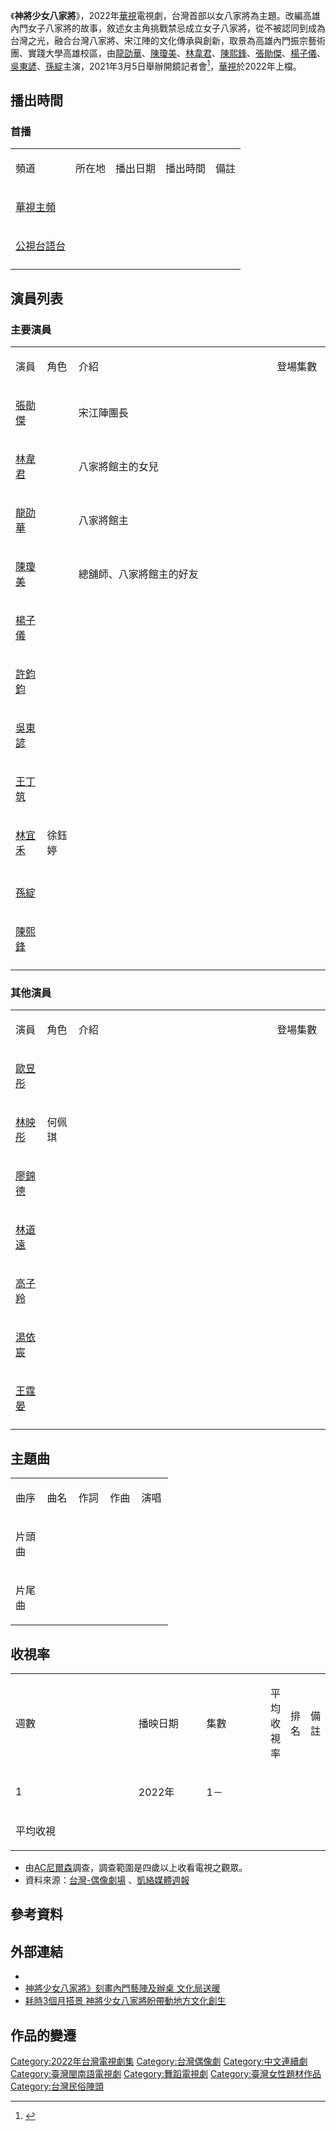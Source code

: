 {{Infobox Television
| bgcolour = 	#B80000;color:Yellow
| show_name            = 神將少女八家將
| original_name        = 
| image                =
| caption              = 
| show_name_2          = 
| genre                = 
| format               = 
| creator              = 
| director             = [[連春利|連春利]]
| writer               = 
| creative_director    = 
| presenter            =
| starring             = {{Nowrap begin}} [[龍劭華|龍劭華]]、[[陳瓊美|陳瓊美]]、[[林韋君|林韋君]]、[[陳熙鋒|陳熙鋒]]、[[張勛傑|張勛傑]]<br>[[楊子儀|楊子儀]]、[[吳東諺|吳東諺]]、[[許鈞鈞|許鈞鈞]]、[[孫綻|孫綻]]{{Nowrap end}}
| judges               = 
| voices               = 
| narrated             = 
| theme_music_composer = 
| opentheme            =
| endtheme             = 
| composer             = 
| country              = {{ROC}}
| language             = [[閩南語|閩南語]]
| num_seasons          = <!-- or num_series -->
| num_episodes         = 10
| list_episodes        = 
| slogan               = 
| executive_producer   = 
| supervising_producer = 
| producer             = 黎竹平
| editor               = 
| location             = {{ROC}}
| cinematography       = 
| camera               = 
| runtime              = 60分鐘
| company              = 
| distributor          = 
| channel              = [[華視|華視]]
| picture_format       = 高畫質 1920X[[1080i|1080i]]電視電影
| audio_format         = [[立體聲|立體聲]]
| first_run            = {{ROC}}
| aired                = {{start date|2022
}}
| channel_1              = 
| picture_format_1       =
| audio_format_1         = 
| first_run_1            = 
| first_aired_1          = 
| last_aired_1           = 
| status               = 
| preceded_by          = 
| followed_by          = 
| related              =
| website              = 
| production_website   =
| imdb_id              = 
}}
《'''神將少女八家將'''》，2022年[[華視|華視]]電視劇，台灣首部以女八家將為主題。改編高雄內門女子八家將的故事，敘述女主角挑戰禁忌成立女子八家將，從不被認同到成為台灣之光，融合台灣八家將、宋江陣的文化傳承與創新，取景為高雄內門振宗藝術團、實踐大學高雄校區，由[[龍劭華|龍劭華]]、[[陳瓊美|陳瓊美]]、[[林韋君|林韋君]]、[[陳熙鋒|陳熙鋒]]、[[張勛傑|張勛傑]]、[[楊子儀|楊子儀]]、[[吳東諺|吳東諺]]、[[孫綻|孫綻]]主演，2021年3月5日舉辦開鏡記者會<ref>{{Cite web|title=《神將少女》林韋君扮刑具爺濺血 張勛傑、楊子儀操到鐵腿|url=https://news.cts.com.tw/cts/entertain/202103/202103052033545.html|date=2021-03-05|publisher=華視新聞|language=|access-date=2021-03-25|archive-date=2021-03-10|archive-url=https://web.archive.org/web/20210310013333/https://news.cts.com.tw/cts/entertain/202103/202103052033545.html|dead-url=no}}</ref>，[[華視|華視]]於2022年上檔。

== 播出時間 ==
{{Note24hUTC+8}}

=== 首播 ===
{| class="wikitable" style="text-align:center"
|- style="background:	#B80000;font-weight:bold;color:Yellow"
|頻道||所在地||播出日期||播出時間||備註
|-
|[[華視主頻|華視主頻]]||rowspan=2|{{TWN}}|| || ||
|-
|[[公視台語台|公視台語台]]|| || ||
|-

|}

==演員列表 ==
=== 主要演員 ===
{|class="wikitable" style="width:100%;text-align:center"
|- style="background:	#B80000;font-weight:bold;color:Yellow"
|width=10%|演員||width=10%|角色||介紹||width=17%|登場集數
|-
|[[張勛傑|張勛傑]]||||align="left" |宋江陣團長 ||
|-
|[[林韋君|林韋君]]||||align="left" |八家將館主的女兒 ||
|-
|[[龍劭華|龍劭華]]||||align="left" |八家將館主 ||
|-
|[[陳瓊美|陳瓊美]]||||align="left" |總舖師、八家將館主的好友 ||
|-
|[[楊子儀|楊子儀]]||||align="left" | ||
|-
|[[許鈞鈞|許鈞鈞]]||||align="left" | ||
|-
|[[吳東諺|吳東諺]]||||align="left" | ||
|-
|[[王丁筑|王丁筑]]||||align="left" | ||
|-
|[[林宜禾|林宜禾]]||徐鈺婷||align="left" | ||
|-
|-
|[[孫綻|孫綻]]||||align="left" | ||
|-
|[[陳熙鋒|陳熙鋒]]||||align="left"| ||
|-
|}

=== 其他演員 ===
{|class="wikitable" style="width:100%;text-align:center"
|- style="background:	#B80000;font-weight:bold;color:Yellow"
|width=10%|演員||width=10%|角色||介紹||width=17%|登場集數
|-
|[[歐昱彤|歐昱彤]]||||align="left" | ||
|-
|[[林映彤|林映彤]]||何佩琪||align="left" | ||
|-
|[[廖錦德|廖錦德]]||||align="left" | ||
|-
|[[林道遠|林道遠]]||||align= "left" | ||
|-
|[[高子羚|高子羚]]||||align="left" | ||
|-
|[[湯依宸|湯依宸]]||||align="left" | ||
|-
|[[王霆晏|王霆晏]]||||align="left" | ||
|-
|}

==主題曲 ==
{|class="wikitable" style="width:100%;text-align:center"
|- style="background:	#B80000;font-weight:bold;color:Yellow"
|width=10%|曲序||width=10%|曲名||width=10%|作詞||width=10%|作曲||width=10%|演唱
|-
|片頭曲||||||||
|-
|片尾曲||||||||
|}

==收視率==
{|class="wikitable" style="width:100%;text-align:center"
|- style="background:#B80000;font-weight:bold;color:Yellow"
|width="5%"|週數||width="25%"|播映日期||width="7%"|集數||width="8%"|平均收視率||width="5%"|排名||width="50%"|備註
|-
|1||2022年||1－|| || ||
|-
!colspan=3|平均收視||||||
|}

* 由[[AC尼爾森|AC尼爾森]]調查，調查範圍是四歲以上收看電視之觀眾。
* 資料來源：[http://dorama.info/tw/ 台灣-偶像劇場] {{Wayback|url=http://dorama.info/tw/ |date=20161120173909 }}、[https://twncarat.wordpress.com/category/%E9%9B%BB%E8%A6%96%E8%A7%80%E5%AF%9F%E7%AA%97/ 凱絡媒體週報] {{Wayback|url=https://twncarat.wordpress.com/category/%E9%9B%BB%E8%A6%96%E8%A7%80%E5%AF%9F%E7%AA%97/ |date=20160529055846 }}</small>

== 參考資料 ==
{{Reflist|2}}

== 外部連結 ==
* {{Facebook|105386254947250|神將少女八家將}}
*[https://stars.udn.com/star/story/10090/5411363 神將少女八家將》刻畫內門藝陣及辦桌 文化局送暖] {{Wayback|url=https://stars.udn.com/star/story/10090/5411363 |date=20210516151727 }}
*[https://www.cna.com.tw/news/amov/202104230262.aspx 耗時3個月搭景 神將少女八家將盼帶動地方文化創生] {{Wayback|url=https://www.cna.com.tw/news/amov/202104230262.aspx |date=20210516205722 }}

==作品的變遷==
{{電視節目的變遷
|電視台    = {{TWN}} [[華視主頻|華視主頻]]
|播放檔次  = 
|節目名稱  = 神將少女八家將<br>（2022年－）
|上一節目  = 
|下一節目  =
}}

[[Category:2022年台灣電視劇集|Category:2022年台灣電視劇集]]
[[Category:台灣偶像劇|Category:台灣偶像劇]]
[[Category:中文連續劇|Category:中文連續劇]]
[[Category:臺灣閩南語電視劇|Category:臺灣閩南語電視劇]]
[[Category:舞蹈電視劇|Category:舞蹈電視劇]]
[[Category:臺灣女性題材作品|Category:臺灣女性題材作品]]
[[Category:台灣民俗陣頭|Category:台灣民俗陣頭]]